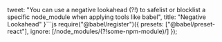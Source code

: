   tweet:
    "You can use a negative lookahead (?!) to safelist or blocklist a specific node_module when applying tools like babel",
  title: "Negative Lookahead"
}```js
require("@babel/register")({
  presets: ["@babel/preset-react"],
  ignore: [/node_modules\/(?!some-npm-module)/]
});
```;
